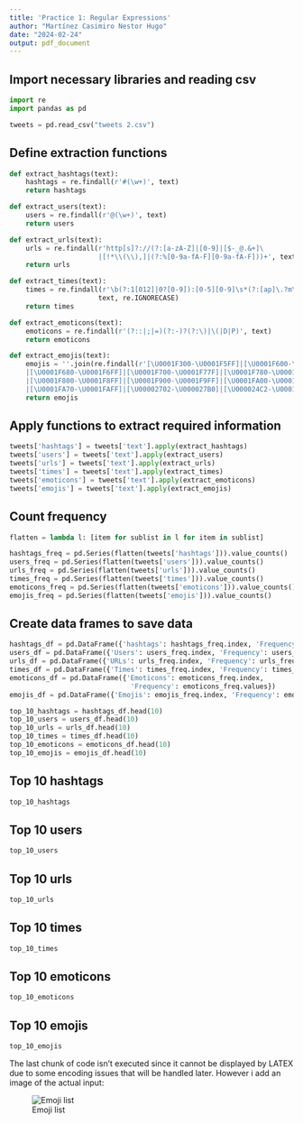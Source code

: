 ---
title: 'Practice 1: Regular Expressions'
author: "Martínez Casimiro Nestor Hugo"
date: "2024-02-24"
output: pdf_document
---

## Import necessary libraries and reading csv
```{python}
import re
import pandas as pd

tweets = pd.read_csv("tweets 2.csv")
```

## Define extraction functions
```{python}
def extract_hashtags(text):
    hashtags = re.findall(r'#(\w+)', text)
    return hashtags

def extract_users(text):
    users = re.findall(r'@(\w+)', text)
    return users

def extract_urls(text):
    urls = re.findall(r'http[s]?://(?:[a-zA-Z]|[0-9]|[$-_@.&+]\
                      |[!*\\(\\),]|(?:%[0-9a-fA-F][0-9a-fA-F]))+', text)
    return urls

def extract_times(text):
    times = re.findall(r'\b(?:1[012]|0?[0-9]):[0-5][0-9]\s*(?:[ap]\.?m\.?)?\b',
                      text, re.IGNORECASE)
    return times

def extract_emoticons(text):
    emoticons = re.findall(r'(?::|;|=)(?:-)?(?:\)|\(|D|P)', text)
    return emoticons

def extract_emojis(text):
    emojis = ''.join(re.findall(r'[\U0001F300-\U0001F5FF]|[\U0001F600-\U0001F64F]\
    |[\U0001F680-\U0001F6FF]|[\U0001F700-\U0001F77F]|[\U0001F780-\U0001F7FF]\
    |[\U0001F800-\U0001F8FF]|[\U0001F900-\U0001F9FF]|[\U0001FA00-\U0001FA6F]\
    |[\U0001FA70-\U0001FAFF]|[\U00002702-\U000027B0]|[\U000024C2-\U0001F251]', text))
    return emojis
```

## Apply functions to extract required information
```{python}
tweets['hashtags'] = tweets['text'].apply(extract_hashtags)
tweets['users'] = tweets['text'].apply(extract_users)
tweets['urls'] = tweets['text'].apply(extract_urls)
tweets['times'] = tweets['text'].apply(extract_times)
tweets['emoticons'] = tweets['text'].apply(extract_emoticons)
tweets['emojis'] = tweets['text'].apply(extract_emojis)
```

## Count frequency 
```{python}
flatten = lambda l: [item for sublist in l for item in sublist]

hashtags_freq = pd.Series(flatten(tweets['hashtags'])).value_counts()
users_freq = pd.Series(flatten(tweets['users'])).value_counts()
urls_freq = pd.Series(flatten(tweets['urls'])).value_counts()
times_freq = pd.Series(flatten(tweets['times'])).value_counts()
emoticons_freq = pd.Series(flatten(tweets['emoticons'])).value_counts()
emojis_freq = pd.Series(flatten(tweets['emojis'])).value_counts()
```

## Create data frames to save data
```{python}
hashtags_df = pd.DataFrame({'hashtags': hashtags_freq.index, 'Frequency': hashtags_freq.values})
users_df = pd.DataFrame({'Users': users_freq.index, 'Frequency': users_freq.values})
urls_df = pd.DataFrame({'URLs': urls_freq.index, 'Frequency': urls_freq.values})
times_df = pd.DataFrame({'Times': times_freq.index, 'Frequency': times_freq.values})
emoticons_df = pd.DataFrame({'Emoticons': emoticons_freq.index,
                              'Frequency': emoticons_freq.values})
emojis_df = pd.DataFrame({'Emojis': emojis_freq.index, 'Frequency': emojis_freq.values})

top_10_hashtags = hashtags_df.head(10)
top_10_users = users_df.head(10)
top_10_urls = urls_df.head(10)
top_10_times = times_df.head(10)
top_10_emoticons = emoticons_df.head(10)
top_10_emojis = emojis_df.head(10)
```

## Top 10 hashtags
```{python}
top_10_hashtags
```

## Top 10 users
```{python}
top_10_users
```

## Top 10 urls
```{python}
top_10_urls
```

## Top 10 times
```{python}
top_10_times
```

## Top 10 emoticons
```{python}
top_10_emoticons
```

## Top 10 emojis
```{python, eval=FALSE}
top_10_emojis
```

The last chunk of code isn't executed since it cannot be displayed by LATEX due to some encoding issues that will be handled later. However i add an image of the actual input:  

![Emoji list](Screenshot 2024-02-24 234316.png)